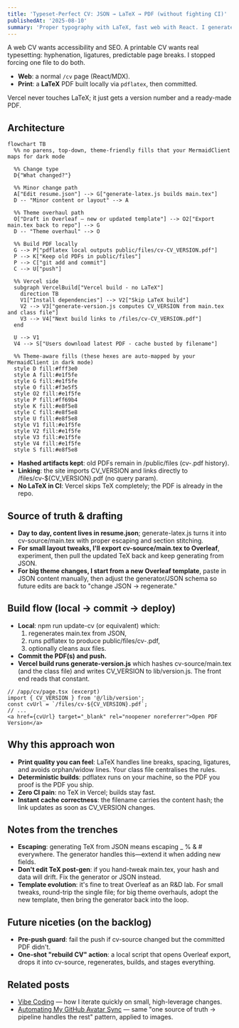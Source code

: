 ```yaml
---
title: 'Typeset-Perfect CV: JSON → LaTeX → PDF (without fighting CI)'
publishedAt: '2025-08-10'
summary: 'Proper typography with LaTeX, fast web with React. I generate a hashed CV PDF locally via pdflatex, keep older versions, and link to the current file using a build-time CV_VERSION.'
---
```


A web CV wants accessibility and SEO. A printable CV wants real typesetting: hyphenation, ligatures, predictable page breaks. I stopped forcing one file to do both.

- **Web**: a normal `/cv` page (React/MDX).
- **Print**: a **LaTeX** PDF built locally via `pdflatex`, then committed.

Vercel never touches LaTeX; it just gets a version number and a ready-made PDF.

## Architecture

```mermaid
flowchart TB
  %% no parens, top-down, theme-friendly fills that your MermaidClient maps for dark mode

  %% Change type
  D{"What changed?"}

  %% Minor change path
  A["Edit resume.json"] --> G["generate-latex.js builds main.tex"]
  D -- "Minor content or layout" --> A

  %% Theme overhaul path
  O["Draft in Overleaf – new or updated template"] --> O2["Export main.tex back to repo"] --> G
  D -- "Theme overhaul" --> O

  %% Build PDF locally
  G --> P["pdflatex local outputs public/files/cv-CV_VERSION.pdf"]
  P --> K["Keep old PDFs in public/files"]
  P --> C["git add and commit"]
  C --> U["push"]

  %% Vercel side
  subgraph VercelBuild["Vercel build - no LaTeX"]
    direction TB
    V1["Install dependencies"] --> V2["Skip LaTeX build"]
    V2 --> V3["generate-version.js computes CV_VERSION from main.tex and class file"]
    V3 --> V4["Next build links to /files/cv-CV_VERSION.pdf"]
  end

  U --> V1
  V4 --> S["Users download latest PDF - cache busted by filename"]

  %% Theme-aware fills (these hexes are auto-mapped by your MermaidClient in dark mode)
  style D fill:#fff3e0
  style A fill:#e1f5fe
  style G fill:#e1f5fe
  style O fill:#f3e5f5
  style O2 fill:#e1f5fe
  style P fill:#ff69b4
  style K fill:#e8f5e8
  style C fill:#e8f5e8
  style U fill:#e8f5e8
  style V1 fill:#e1f5fe
  style V2 fill:#e1f5fe
  style V3 fill:#e1f5fe
  style V4 fill:#e1f5fe
  style S fill:#e8f5e8
```

- **Hashed artifacts kept**: old PDFs remain in /public/files (cv-<hash>.pdf history).
- **Linking**: the site imports CV_VERSION and links directly to /files/cv-${CV_VERSION}.pdf (no query param).
- **No LaTeX in CI**: Vercel skips TeX completely; the PDF is already in the repo.

## Source of truth & drafting
- **Day to day, content lives in resume.json**; generate-latex.js turns it into cv-source/main.tex with proper escaping and section stitching.
- **For small layout tweaks, I'll export cv-source/main.tex to Overleaf**, experiment, then pull the updated TeX back and keep generating from JSON.
- **For big theme changes, I start from a new Overleaf template**, paste in JSON content manually, then adjust the generator/JSON schema so future edits are back to "change JSON → regenerate."

## Build flow (local → commit → deploy)
- **Local**: npm run update-cv (or equivalent) which:
  1. regenerates main.tex from JSON,
  2. runs pdflatex to produce public/files/cv-<hash>.pdf,
  3. optionally cleans aux files.
- **Commit the PDF(s) and push.**
- **Vercel build runs generate-version.js** which hashes cv-source/main.tex (and the class file) and writes CV_VERSION to lib/version.js. The front end reads that constant.

```tsx
// /app/cv/page.tsx (excerpt)
import { CV_VERSION } from '@/lib/version';
const cvUrl = `/files/cv-${CV_VERSION}.pdf`;
// ...
<a href={cvUrl} target="_blank" rel="noopener noreferrer">Open PDF Version</a>
```

## Why this approach won
- **Print quality you can feel**: LaTeX handles line breaks, spacing, ligatures, and avoids orphan/widow lines. Your class file centralises the rules.
- **Deterministic builds**: pdflatex runs on your machine, so the PDF you proof is the PDF you ship.
- **Zero CI pain**: no TeX in Vercel; builds stay fast.
- **Instant cache correctness**: the filename carries the content hash; the link updates as soon as CV_VERSION changes.

## Notes from the trenches
- **Escaping**: generating TeX from JSON means escaping _ % & # everywhere. The generator handles this—extend it when adding new fields.
- **Don't edit TeX post-gen**: if you hand-tweak main.tex, your hash and data will drift. Fix the generator or JSON instead.
- **Template evolution**: it's fine to treat Overleaf as an R&D lab. For small tweaks, round-trip the single file; for big theme overhauls, adopt the new template, then bring the generator back into the loop.

## Future niceties (on the backlog)
- **Pre-push guard**: fail the push if cv-source changed but the committed PDF didn't.
- **One-shot "rebuild CV" action**: a local script that opens Overleaf export, drops it into cv-source, regenerates, builds, and stages everything.

## Related posts
- [Vibe Coding](/blog/vibe-coding) — how I iterate quickly on small, high-leverage changes.
- [Automating My GitHub Avatar Sync](/blog/github-image-sync) — same "one source of truth → pipeline handles the rest" pattern, applied to images.
